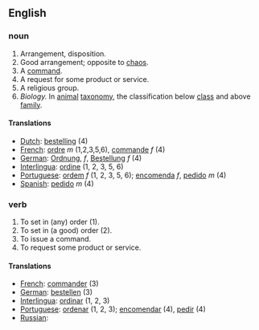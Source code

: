 ==English==

===noun===
# Arrangement, disposition.
# Good arrangement; opposite to [[chaos]].
# A [[command]].
# A request for some product or service.
# A religious group.
#  ''Biology.''  In [[animal]] [[taxonomy]], the classification below [[class]] and above [[family]].

====Translations====
*[[Dutch]]: [[bestelling]] (4)
*[[French]]: [[ordre]] ''m'' (1,2,3,5,6), [[commande]] ''f'' (4)
*[[German]]: [[Ordnung]], ''f'', [[Bestellung]] ''f'' (4)
*[[Interlingua]]: [[ordine]] (1, 2, 3, 5, 6)
*[[Portuguese]]: [[ordem]] ''f'' (1, 2, 3, 5, 6); [[encomenda]] ''f'', [[pedido]] ''m'' (4)
*[[Spanish]]: [[pedido]] ''m'' (4)

===verb===
# To set in (any) order (1).
# To set in (a good) order (2).
# To issue a command.
# To request some product or service.

====Translations====

*[[French]]: [[commander]] (3)
*[[German]]: [[bestellen]] (3)
*[[Interlingua]]: [[ordinar]] (1, 2, 3)
*[[Portuguese]]: [[ordenar]] (1, 2, 3); [[encomendar]] (4), [[pedir]] (4)
*[[Russian]]: [[]]